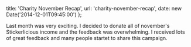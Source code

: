   title: 'Charity November Recap',
  url: 'charity-november-recap',
  date: new Date('2014-12-01T09:45:00')
};

Last month was very exciting. I decided to donate all of november's Stickerlicious income and the feedback was overwhelming. I received lots of great feedback and many people startet to share this campaign.
